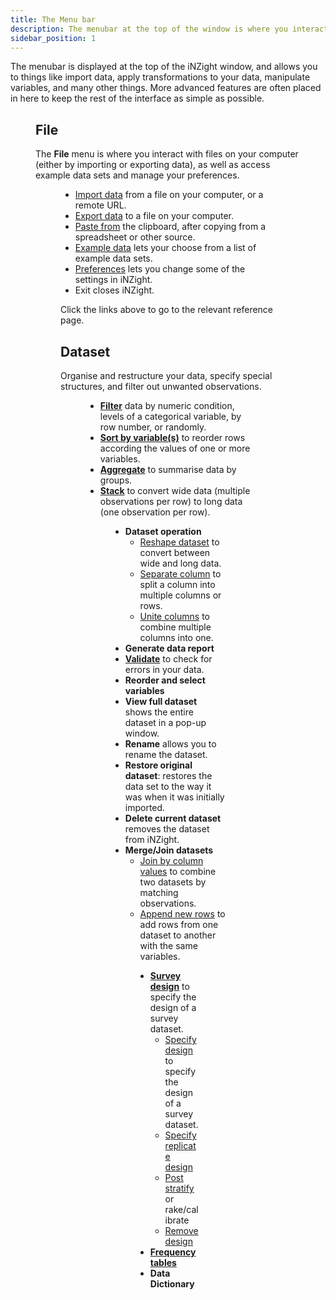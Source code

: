 ```yaml
---
title: The Menu bar
description: The menubar at the top of the window is where you interact with data and variables.
sidebar_position: 1
---
```



The menubar is displayed at the top of the iNZight window, and allows you to things like import data, apply transformations to your data, manipulate variables, and many other things. More advanced features are often placed in here to keep the rest of the interface as simple as possible.

<Figure src={menuImg} caption="The Menu bar" width="400" />

## File

The **File** menu is where you interact with files on your computer (either by importing or exporting data), as well as access example data sets and manage your preferences.


<Figure src={fileMenu} caption="The File menu" width="300" />

- [Import data](/docs/reference/import-export/import-data) from a file on your computer, or a remote URL.
- [Export data](/docs/reference/import-export/export-data) to a file on your computer.
- [Paste from](/docs/reference/import-export/clipboard) the clipboard, after copying from a spreadsheet or other source.
- [Example data](/docs/reference/import-export/example-data) lets your choose from a list of example data sets.
- [Preferences](/docs/reference/preferences) lets you change some of the settings in iNZight.
- Exit closes iNZight.

Click the links above to go to the relevant reference page.

## Dataset

Organise and restructure your data, specify special structures, and filter out unwanted observations.


<Figure
  src={{ desktop: datasetMenu, lite: datasetMenuLite }}
  caption="The Dataset menu"
  width={{ desktop: "200", lite: "300" }}
/>

- [**Filter**](/docs/reference/data/filter) data by numeric condition, levels of a categorical variable, by row number, or randomly.
- [**Sort by variable(s)**](/docs/reference/data/sort) to reorder rows according the values of one or more variables.
- [**Aggregate**](/docs/reference/data/aggregate) to summarise data by groups.
- [**Stack**](/docs/reference/data/stack) to convert wide data (multiple observations per row) to long data (one observation per row).


<Figure src={datasetOps} caption="The Dataset operations menu" width="400" />

- **Dataset operation**
  - [Reshape dataset](/docs/reference/data/reshape) to convert between wide and long data.
  - [Separate column](/docs/reference/data/separate) to split a column into multiple columns or rows.
  - [Unite columns](/docs/reference/data/unite) to combine multiple columns into one.
- **Generate data report**
- [**Validate**](/docs/reference/data/validate) to check for errors in your data.
- **Reorder and select variables**
- **View full dataset** shows the entire dataset in a pop-up window.
- **Rename** allows you to rename the dataset.
- **Restore original dataset**: restores the data set to the way it was when it was initially imported.
- **Delete current dataset** removes the dataset from iNZight.
- **Merge/Join datasets**
  - [Join by column values](/docs/reference/data/merge) to combine two datasets by matching observations.
  - [Append new rows](/docs/reference/data/append) to add rows from one dataset to another with the same variables.


<Figure
  src={{ desktop: surveyDesign, lite: surveyDesignLite }}
  caption="The Survey design menu"
  width={{ desktop: "400", lite: "800" }}
/>

- [**Survey design**](/docs/category/survey-data) to specify the design of a survey dataset.
  - [Specify design](/docs/reference/survey-data/specify-design) to specify the design of a survey dataset.
  - [Specify replicate design](/docs/reference/survey-data/replicate-designs)
  - [Post stratify](/docs/reference/survey-data/calibration) or rake/calibrate
  - [Remove design](/docs/reference/survey-data/remove)
- [**Frequency tables**](/docs/reference/frequency-data)
- **Data Dictionary**
